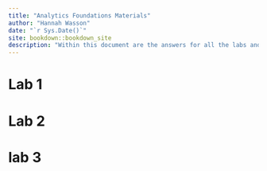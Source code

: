 ```yaml
--- 
title: "Analytics Foundations Materials"
author: "Hannah Wasson"
date: "`r Sys.Date()`"
site: bookdown::bookdown_site
description: "Within this document are the answers for all the labs and breakout sessions for Analytics Foundations"
---
```



# Lab 1 

# Lab 2

# lab 3 
